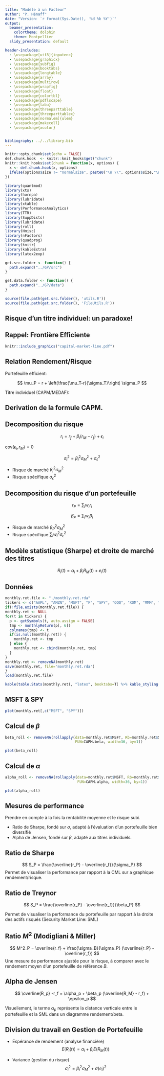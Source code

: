 ```yaml
---
title: "Modèle à un Facteur"
author: "P. Hénaff"
date: "Version: `r format(Sys.Date(), '%d %b %Y')`"
output:
  beamer_presentation:
    colortheme: dolphin
    theme: Montpellier
  slidy_presentation: default

header-includes:
  - \usepackage[utf8]{inputenc}
  - \usepackage{graphicx}
  - \usepackage{subfig}
  - \usepackage{booktabs}
  - \usepackage{longtable}
  - \usepackage{array}
  - \usepackage{multirow}
  - \usepackage{wrapfig}
  - \usepackage{float}
  - \usepackage{colortbl}
  - \usepackage{pdflscape}
  - \usepackage{tabu}
  - \usepackage{threeparttable}
  - \usepackage{threeparttablex}
  - \usepackage[normalem]{ulem}
  - \usepackage{makecell}
  - \usepackage{xcolor}


bibliography: ../../library.bib
---
```


```r
knitr::opts_chunk$set(echo = FALSE)
def.chunk.hook  <- knitr::knit_hooks$get("chunk")
knitr::knit_hooks$set(chunk = function(x, options) {
  x <- def.chunk.hook(x, options)
  ifelse(options$size != "normalsize", paste0("\n \\", options$size,"\n\n", x, "\n\n \\normalsize"), x)
})
```

```r
library(quantmod)
library(xts)
library(hornpa)
library(lubridate)
library(xtable)
library(PerformanceAnalytics)
library(TTR)
library(SuppDists)
library(lubridate)
library(roll)
library(Hmisc)
library(nFactors)
library(quadprog)
library(knitr)
library(kableExtra)
library(latex2exp)

get.src.folder <- function() {
  path.expand("../GP/src")
}

get.data.folder <- function() {
  path.expand("../GP/data")
}

source(file.path(get.src.folder(), 'utils.R'))
source(file.path(get.src.folder(), 'FileUtils.R'))
```

## Risque d'un titre individuel: un paradoxe!

## Rappel: Frontière Efficiente

```r
knitr::include_graphics("capital-market-line.pdf")
```

## Relation Rendement/Risque

Portefeuille efficient:

$$
\mu_P = r + \left(\frac{\mu_T-r}{\sigma_T}\right) \sigma_P
$$

Titre individuel (CAPM/MEDAF):

\begin{equation}
\mu_i - r_f = \beta_i (\mu_M-r_f)
\end{equation}

## Derivation de la formule CAPM.

## Decomposition du risque

$$
r_i = r_f + \beta_i(r_M - r_f) + \epsilon_i
$$

$\mathrm{cov}(\epsilon_i, r_M)=0$

$$
\sigma_i^2 = \beta_i^2 \sigma_M^2 + \sigma^2_{\epsilon}
$$

* Risque de marché $\beta_i^2 \sigma_M^2$
* Risque spécifique $\sigma^2_{\epsilon}$

## Decomposition du risque d'un portefeuille

$$
r_P = \sum_i w_i r_i
$$

$$
\beta_P = \sum_i w_i \beta_i
$$

* Risque de marché $\beta_P^2 \sigma_M^2$
* Risque spécifique $\sum_i w_i^2 \sigma^2_{\epsilon}$


## Modèle statistique (Sharpe) et droite de marché des titres


$$
  R_i(t) = \alpha_i + \beta_i R_M(t) + e_i(t)
$$


## Données

```r
monthly.ret.file <- "./monthly.ret.rda"
tickers <- c("AAPL", "AMZN", "MSFT", "F", "SPY", "QQQ", "XOM", "MMM", "HD", "PG", "KO")
if(!file.exists(monthly.ret.file)) {
monthly.ret <- NULL
for(t in tickers) {
  p <- getSymbols(t, auto.assign = FALSE)
  tmp <- monthlyReturn(p[, 6])
  colnames(tmp) <- t
  if(is.null(monthly.ret)) {
    monthly.ret <- tmp
  } else {
    monthly.ret <- cbind(monthly.ret, tmp)
  }
}
monthly.ret <- removeNA(monthly.ret)
save(monthly.ret, file='monthly.ret.rda')
}
load(monthly.ret.file)
```

```r
kable(table.Stats(monthly.ret), "latex", booktabs=T) %>% kable_styling(latex_options="scale_down")
```

## MSFT & SPY

```r
plot(monthly.ret[,c("MSFT", "SPY")])
```

## Calcul de $\beta$

```r
beta_roll <- removeNA(rollapply(data=monthly.ret$MSFT, Rb=monthly.ret$SPY,
                                FUN=CAPM.beta, width=36, by=1))
```

```r
plot(beta_roll)
```

## Calcul de $\alpha$

```r
alpha_roll <- removeNA(rollapply(data=monthly.ret$MSFT, Rb=monthly.ret$SPY,
                                 FUN=CAPM.alpha, width=36, by=1))
```
```r
plot(alpha_roll)
```

## Mesures de performance

Prendre en compte à la fois la rentabilité moyenne et le risque subi. 

- Ratio de Sharpe, fondé sur $\sigma$, adapté à l'évaluation d'un portefeuille bien diversifié
- Alpha de Jensen, fondé sur $\beta$, adapté aux titres individuels.



## Ratio de Sharpe

$$
S_P = \frac{\overline{r_P} - \overline{r_f}}{\sigma_P}
$$
Permet de visualiser la performance par rapport à la CML sur a graphique rendement/risque.

## Ratio de Treynor

$$
S_P = \frac{\overline{r_P} - \overline{r_f}}{\beta_P}
$$

Permet de visualiser la performance du portefeuille par rapport à la droite des actifs risqués (Security Market Line: SML)

## Ratio $M^2$ (Modigliani & Miller)

$$
M^2_P = \overline{r_f} + \frac{\sigma_B}{\sigma_P} (\overline{r_P} - \overline{r_f})
$$
Une mesure de performance ajustée pour le risque, à comparer avec le rendement moyen d'un portefeuille de référence $B$.

## Alpha de Jensen

$$
\overline{R_p} -r_f = \alpha_p + \beta_p (\overline{R_M} - r_f) + \epsilon_p
$$

Visuellement, le terme $\alpha_p$ représente la distance verticale entre le portefeuille et la SML dans un diagramme rendement/beta.

## Division du travail en Gestion de Portefeuille

* Espérance de rendement (analyse financière)
  $$
  E(R_i(t)) = \alpha_i + \beta_i E(R_M(t))
  $$

* Variance (gestion du risque)
  $$
  \sigma_i^2 = \beta_i^2 \sigma_M^2 + \sigma(e_i)^2
  $$

